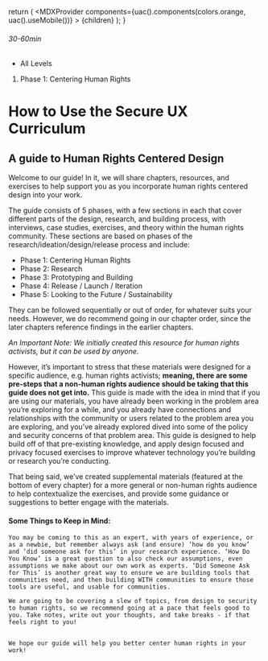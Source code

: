 
  return (
    <MDXProvider
      components={uac().components(colors.orange, uac().useMobile())}
    >
      {children}
    </MDXProvider>
  );
}

[comment]: # "↓↓↓ Editable ↓↓↓"


###### 30-60min

- All Levels

1. Phase 1: Centering Human Rights

# How to Use the Secure UX Curriculum

## A guide to Human Rights Centered Design

Welcome to our guide! In it, we will share chapters, resources, and exercises to help support you as you incorporate human rights centered design into your work.

The guide consists of 5 phases, with a few sections in each that cover different parts of the design, research, and building process, with interviews, case studies, exercises, and theory within the human rights community. These sections are based on phases of the research/ideation/design/release process and include:

- Phase 1: Centering Human Rights
- Phase 2: Research
- Phase 3: Prototyping and Building
- Phase 4: Release / Launch / Iteration
- Phase 5: Looking to the Future / Sustainability

They can be followed sequentially or out of order, for whatever suits your needs. However, we do recommend going in our chapter order, since the later chapters reference findings in the earlier chapters.

_An Important Note: We initially created this resource for human rights activists, but it can be used by anyone._

However, it’s important to stress that these materials were designed for a specific audience, e.g. human rights activists; **meaning, there are some pre-steps that a non-human rights audience should be taking that this guide does not get into.** This guide is made with the idea in mind that if you are using our materials, you have already been working in the problem area you’re exploring for a while, and you already have connections and relationships with the community or users related to the problem area you are exploring, and you’ve already explored dived into some of the policy and security concerns of that problem area. This guide is designed to help build off of that pre-existing knowledge, and apply design focused and privacy focused exercises to improve whatever technology you’re building or research you’re conducting.

That being said, we’ve created supplemental materials (featured at the bottom of every chapter) for a more general or non-human rights audience to help contextualize the exercises, and provide some guidance or suggestions to better engage with the materials.

#### Some Things to Keep in Mind:

```
You may be coming to this as an expert, with years of experience, or as a newbie, but remember always ask (and ensure) ‘how do you know’ and ‘did someone ask for this’ in your research experience. ‘How Do You Know’ is a great question to also check our assumptions, even assumptions we make about our own work as experts. ‘Did Someone Ask for This’ is another great way to ensure we are building tools that communities need, and then building WITH communities to ensure those tools are useful, and usable for communities.

We are going to be covering a slew of topics, from design to security to human rights, so we recommend going at a pace that feels good to you. Take notes, write out your thoughts, and take breaks - if that feels right to you!


We hope our guide will help you better center human rights in your work!
```
